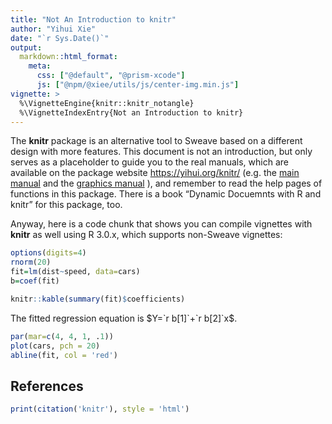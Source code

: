 ```yaml
---
title: "Not An Introduction to knitr"
author: "Yihui Xie"
date: "`r Sys.Date()`"
output:
  markdown::html_format:
    meta:
      css: ["@default", "@prism-xcode"]
      js: ["@npm/@xiee/utils/js/center-img.min.js"]
vignette: >
  %\VignetteEngine{knitr::knitr_notangle}
  %\VignetteIndexEntry{Not an Introduction to knitr}
---
```


The **knitr** package is an alternative tool to Sweave based on a different
design with more features. This document is not an introduction, but only serves
as a placeholder to guide you to the real manuals, which are available on the
package website <https://yihui.org/knitr/> (e.g. the [main
manual](https://yihui.org/knitr/demo/manual/) and the [graphics
manual](https://yihui.org/knitr/demo/graphics/) ), and remember to read the help
pages of functions in this package. There is a book "Dynamic Docuemnts with R
and knitr" for this package, too.

Anyway, here is a code chunk that shows you can compile vignettes with **knitr**
as well using R 3.0.x, which supports non-Sweave vignettes:

```r
options(digits=4)
rnorm(20)
fit=lm(dist~speed, data=cars)
b=coef(fit)
```

```r
knitr::kable(summary(fit)$coefficients)
```

The fitted regression equation is $Y=`r b[1]`+`r b[2]`x$.

```r
par(mar=c(4, 4, 1, .1))
plot(cars, pch = 20)
abline(fit, col = 'red')
```

## References

```r
print(citation('knitr'), style = 'html')
```
